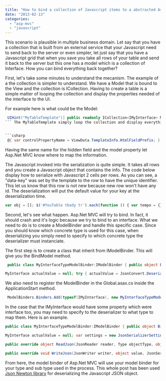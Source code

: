 ```yaml
---
title: "How to bind a collection of Javascript items to a abstracted Asp.Net MVC collection"
date: "2013-02-13"
categories: 
  - "asp-mvc"
  - "javascript"
---
```


This scenario is plausible in multiple business domain. Let say that you have a collection that is built from an external service that your Javascript need to send back to the server or even simpler, let just say that you have a Javascript grid that when you save you take all rows of your table and send it back to the server but this one has a model which is a collection of Interface. How you can bind everything back together?

First, let's take some minutes to understand the mecanism. The example of a the collection is simpler to understand. We have a Model that is bound to the View and the collection is ICollection. Having to create a table is a simple matter of looping the collection and display the properties needed of the interface to the UI.

For example here is what could be the Model: 
```csharp
 UIHint("MyTableTemplate")] public readonly ICollection<IMyInterface> MyCollection; 
``` The MyTableTemplate simply loop the collection and display everything inside a TABLE, with multiple TR and TD. When it's the time to save back everything to the server, we need to send back the collection which could have changed via Javascript. Rows can have been deleted, and some added. How to send back this table to the Asp.Net server? Simply by using serialization. On the submit, we need to hook the click even and store the table serialized into an hidden field. The hidden field must have the same name of the Model bound. In our case, we will have an hidden field with the name "MyCollection". The code below show you how to do it generically, by having the Template using the information about the name of the property and use it for the hidden field.


```csharp
 @{ var controlPropertyName = ViewData.TemplateInfo.HtmlFieldPrefix; } <input type="hidden" value="" name="@controlPropertyName"/> 
```

Having the same name for the hidden field and the model property let Asp.Net MVC know where to map the information.

The Javascript invoked into the serialization is quite simple. It takes all rows and you create a Javascript object that contains the info. The code below display how to serialize with Javascript 2 cells per rows. As you can see, a "data-key" was set by the template to the row to have the unique identifier. This let us know that this row is not new because new row won't have any id. The deserialization will put the default value for your key at the deserialization time.

```typescript
var obj = []; $('#YouTable tbody tr').each(function () { var tempo = {}; tempo.PropertyKey = $(this).attr('data-key'); tempo.Property1 = $(this).find('td').eq(0).html(); tempo.Property2 = $(this).find('td').eq(1).html(); obj.push(tempo); }); $('#YourHiddenField').val(JSON.stringify(obj)); 
``` 


Second, let's see what happen. Asp.Net MVC will try to bind. In fact, it should crash and it's logic because we try to bind to an interface. What we need to do is to create a ModelBinder and handle this specific case. Since you should know which concrete type is used for this case, when deserializing you simply need to specify to which concrete type the deserializer must instanciate.

The first step is to create a class that inherit from IModelBinder. This will give you the BindModel method.


```csharp
 public class MyInterfaceTypeModelBinder:IModelBinder { public object BindModel(ControllerContext controllerContext, ModelBindingContext bindingContext) { var valueResult = bindingContext.ValueProvider.GetValue(bindingContext.ModelName); var modelState = new ModelState {Value = valueResult};

MyInterface actualValue = null; try { actualValue = JsonConvert.DeserializeObject<MyInterface>(valueResult.AttemptedValue); } catch (FormatException e) { modelState.Errors.Add(e); } bindingContext.ModelState.Add(bindingContext.ModelName, modelState); return actualValue; } } 
```

We also need to register the ModelBinder in the Global.asax.cs inside the ApplicationStart method.


```csharp
 ModelBinders.Binders.Add(typeof(IMyInterface), new MyInterfaceTypeModelBinder()); 
```

In the case that the IMyInterface would have some property which were interface too, you may need to specify to the deserializer to what type to map them. Here is an example.

```csharp
public class MyInterfaceTypeModelBinder:IModelBinder { public object BindModel(ControllerContext controllerContext, ModelBindingContext bindingContext) { var valueResult = bindingContext.ValueProvider.GetValue(bindingContext.ModelName); var modelState = new ModelState {Value = valueResult};

MyInterface actualValue = null; var settings = new JsonSerializerSettings(); settings.Converters.Add(new MyOtherInterfaceTypeConverter()); try { actualValue = JsonConvert.DeserializeObject<MyInterface>(valueResult.AttemptedValue, settings); } catch (FormatException e) { modelState.Errors.Add(e); } bindingContext.ModelState.Add(bindingContext.ModelName, modelState); return actualValue; } } public class MyOtherInterfaceTypeConverter : JsonConverter { public override bool CanConvert(Type objectType) { return (objectType == typeof(IMyOtherInterface)); }

public override object ReadJson(JsonReader reader, Type objectType, object existingValue, JsonSerializer serializer) { return serializer.Deserialize<MyOtherInterfaceConcrete>(reader); }

public override void WriteJson(JsonWriter writer, object value, JsonSerializer serializer) { //... to be done if we care about serialization... } }


```

From here, the model binder of Asp.Net MVC will use your model binder for your type and sub type used in the process. This whole post has been used [Json Newton library](http://james.newtonking.com/pages/json-net.aspx) for deserializing the Javascript JSON object.
